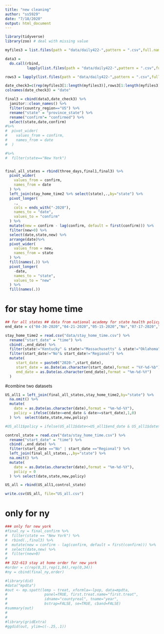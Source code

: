 ```yaml
---
title: "new cleaning"
author: "ss5929"
date: "7/18/2020"
output: html_document
---
```


```r
library(tidyverse)
library(zoo) # deal with missing value
```


```r
myfiles3 = list.files(path = "data/daily422-",pattern = ".csv",full.names = F) %>% str_replace(".csv","")

data3 = 
  do.call(rbind,
          lapply(list.files(path = "data/daily422-",pattern = ".csv",full.names = T), read.csv))

rows3 = lapply(list.files(path = "data/daily422-",pattern = ".csv",full.names = T),function(x){nrow(read.csv(x))})

date_check3=c(rep(myfiles3[1:length(myfiles3)],rows3[1:length(myfiles3)]))%>% as.data.frame()
colnames(date_check3) = "date"

final3 = cbind(data3,date_check3) %>% 
  janitor::clean_names() %>% 
  filter(country_region=="US") %>% 
  rename("state" = "province_state") %>%
  rename("confirm"= "confirmed") %>% 
  select(state,date,confirm) 
#%>% 
#  pivot_wider(
#    values_from = confirm,
#    names_from = date
#  )

#%>% 
#  filter(state=="New York") 


final_all_states = rbind(three_days,final1,final3) %>% 
  pivot_wider(
    values_from = confirm,
    names_from = date
  ) %>% 
  left_join(stay_home_time2 %>% select(state),.,by="state") %>% 
  pivot_longer(
    .,
    cols = ends_with("-2020"),
    names_to = "date",
    values_to = "confirm"
  ) %>% 
  mutate(new = confirm - lag(confirm, default = first(confirm))) %>% 
  filter(new>0) %>% 
  select(date,state,new) %>% 
  arrange(date)%>% 
  pivot_wider(
    values_from = new,
    names_from = state
  ) %>% 
  fill(names(.)) %>% 
  pivot_longer(
    -date,
    names_to = "state",
    values_to = "new"
  ) %>% 
  fill(names(.))


```

# for stay home time
```r
## for all states ## data from national academy for state health policy(NASPH)
end_date = c("04-30-2020","04-21-2020","05-15-2020","No","07-17-2020","04-26-2020","03-20-2020","03-31-2020","05-15-2020","04-30-2020","04-30-2020","05-31-2020","04-30-2020","05-31-2020","05-01-2020","No","05-03-2020","07-17-2020","05-15-2020","05-31-2020","06-19-2020","05-18-2020","05-28-2020","05-17-2020","05-11-2020","05-03-2020","04-26-2020","No","05-09-2020","06-15-2020","06-09-2020","05-31-2020","05-28-2020","05-22-2020","No","05-29-2020","05-06-2020","07-17-2020","06-04-2020","05-28-2020","05-04-2020","No","04-30-2020","04-30-2020","05-01-2020","05-15-2020","06-10-2020","05-31-2020","05-04-2020","05-13-2020","No")

stay_home_time2 = read.csv("data/stay_home_time.csv") %>% 
  rename("start_date" = "time") %>% 
  cbind(.,end_date) %>% 
  filter(state!="Kentucky" & state!="Massachusetts" & state!="Oklahoma") %>% 
  filter(start_date!="No"& start_date!="Regional") %>% 
  mutate(
     start_date = paste0("2020-",start_date),
     start_date = as.Date(as.character(start_date),format = "%Y-%d-%b"),
     end_date = as.Date(as.character(end_date),format = "%m-%d-%Y")
  )

```

#combine two datasets
```r

US_all1 = left_join(final_all_states,stay_home_time2,by="state") %>% 
  na.omit() %>% 
  mutate(
    date = as.Date(as.character(date),format = "%m-%d-%Y"),
    policy = ifelse((date<=end_date & date>=start_date),1,0)
  ) %>%  select(date,state,new,policy)

#US_all1$policy = ifelse(US_all1$date<=US_all1$end_date & US_all1$date>=US_all1$start_date,1,0)

control_state = read.csv("data/stay_home_time.csv") %>% 
  rename("start_date" = "time") %>% 
  cbind(.,end_date) %>% 
  filter(start_date =="No" | start_date =="Regional") %>% 
  left_join(final_all_states,.,by="state") %>% 
  na.omit() %>% 
  mutate(
    date = as.Date(as.character(date),format = "%m-%d-%Y"),
    policy = 0
  ) %>% select(date,state,new,policy)

US_all = rbind(US_all1,control_state)

write.csv(US_all, file="US_all.csv")

```




# only for ny
```r
### only for new york
#final_ny = final_confirm %>% 
#  filter(state == "New York") %>% 
#  rbind(.,final3) %>% 
#  mutate(new = confirm - lag(confirm, default = first(confirm))) %>% 
#  select(date,new) %>% 
#  filter(new>0)
#
## 322-613 stay at home order for new york
#order = c(rep(0,3),rep(1,84),rep(0,34))
#ny = cbind(final_ny,order)

```


```r
#library(did)
#data("mpdta")
#out <- mp.spatt(lemp ~ treat, xformla=~lpop, data=mpdta,
#                 panel=TRUE, first.treat.name="first.treat",
#                 idname="countyreal", tname="year",
#                 bstrap=FALSE, se=TRUE, cband=FALSE)
#summary(out)
#
#
#library(gridExtra)
#ggdid(out, ylim=c(-.25,.1))
```


